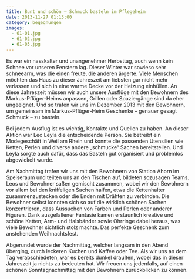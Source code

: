 ```yaml
---
title: Bunt und schön – Schmuck basteln im Pflegeheim
date: 2013-11-27 01:13:00
category: begegnungen
images:
  - 61-01.jpg
  - 61-02.jpg
  - 61-03.jpg
---
```


Es war ein nasskalter und unangenehmer Herbsttag, auch wenn kein Schnee vor unseren Fenstern lag. Dieser Winter war sowieso sehr schneearm, was die einen freute, die anderen ärgerte. Viele Menschen möchten das Haus zu dieser Jahreszeit am liebsten gar nicht mehr verlassen und sich in eine warme Decke vor der Heizung einhüllen. An diese Jahreszeit müssen wir auch unsere Ausflüge mit den Bewohnern des Markus-Pflüger-Heims anpassen, Grillen oder Spaziergänge sind da eher ungeeignet. Und so trafen wir uns im Dezember 2013 mit den Bewohnern, um gemeinsam im Markus-Pflüger-Heim Geschenke – genauer gesagt Schmuck – zu basteln.

Bei jedem Ausflug ist es wichtig, Kontakte und Quellen zu haben. An dieser Aktion war Leo Leyla die entscheidende Person. Sie betreibt ein Modegeschäft in Weil am Rhein und konnte die passenden Utensilien wie Ketten, Perlen und diverse andere „schmucke“ Sachen bereitstellen. Und Leyla sorgte auch dafür, dass das Basteln gut organisiert und problemlos abgewickelt wurde.

Am Nachmittag trafen wir uns mit den Bewohnern von Station Ahorn im Speiseraum und teilten uns an den Tischen auf, bildeten sozusagen Teams. Leos und Bewohner saßen gemischt zusammen, wobei wir den Bewohnern vor allem bei den kniffeligen Sachen halfen, etwa die Kettenhalter zusammenzustecken oder die Enden mit Drähten zu verbinden. Die Bewohner selbst konnten sich so auf die wirklich schönen Sachen konzentrieren, dass Aussuchen von Farben und Perlen oder anderer Figuren. Dank ausgefallener Fantasie kamen erstaunlich kreative und schöne Ketten, Arm- und Halsbänder sowie Ohrringe dabei heraus, was viele Bewohner sichtlich stolz machte. Das perfekte Geschenk zum anstehenden Weihnachtsfest.

Abgerundet wurde der Nachmittag, welcher langsam in den Abend überging, durch leckeren Kuchen und Kaffee oder Tee. Als wir uns an dem Tag verabschiedeten, war es bereits dunkel draußen, wobei das in dieser Jahreszeit ja nichts zu bedeuten hat. Wir freuen uns jedenfalls, auf einen schönen Sonntagnachmittag mit den Bewohnern zurückblicken zu können.
